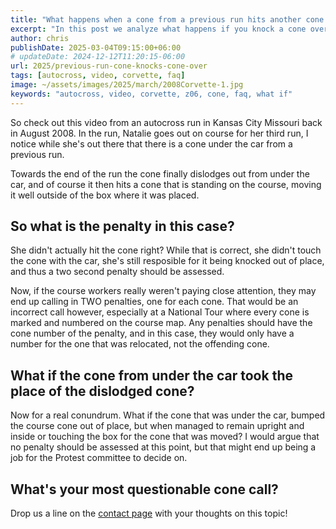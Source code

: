 ```yaml
---
title: "What happens when a cone from a previous run hits another cone in Autocross?"
excerpt: "In this post we analyze what happens if you knock a cone over without hitting it with your vehicle!"
author: chris
publishDate: 2025-03-04T09:15:00+06:00
# updateDate: 2024-12-12T11:20:15-06:00
url: 2025/previous-run-cone-knocks-cone-over
tags: [autocross, video, corvette, faq]
image: ~/assets/images/2025/march/2008Corvette-1.jpg
keywords: "autocross, video, corvette, z06, cone, faq, what if"
---
```


So check out this video from an autocross run in Kansas City Missouri back in August 2008. In the run, Natalie goes out on course for her third run, I notice while she's out there that there is a cone under the car from a previous run.

<YouTubeEmbed videoId="iVzeEAtnDxM" title="Natalie Run 3 Kansas City National Tour Autocross" publishDate="2008-09-02T12:18:21+06:00" description="WATCH IN HIGH QUALITY! Natalie's Third Run on Saturday of the Kansas City National Tour, autocross. Notice the stray cone, that was under the car from the previous run..." />

Towards the end of the run the cone finally dislodges out from under the car, and of course it then hits a cone that is standing on the course, moving it well outside of the box where it was placed.

## So what is the penalty in this case? 
She didn't actually hit the cone right? While that is correct, she didn't touch the cone with the car, she's still resposible for it being knocked out of place, and thus a two second penalty should be assessed. 

Now, if the course workers really weren't paying close attention, they may end up calling in TWO penalties, one for each cone. That would be an incorrect call however, especially at a National Tour where every cone is marked and numbered on the course map. Any penalties should have the cone number of the penalty, and in this case, they would only have a number for the one that was relocated, not the offending cone.

## What if the cone from under the car took the place of the dislodged cone?
Now for a real conundrum. What if the cone that was under the car, bumped the course cone out of place, but when managed to remain upright and inside or touching the box for the cone that was moved? I would argue that no penalty should be assessed at this point, but that might end up being a job for the Protest committee to decide on.

## What's your most questionable cone call?
Drop us a line on the [contact page](/contact) with your thoughts on this topic! 